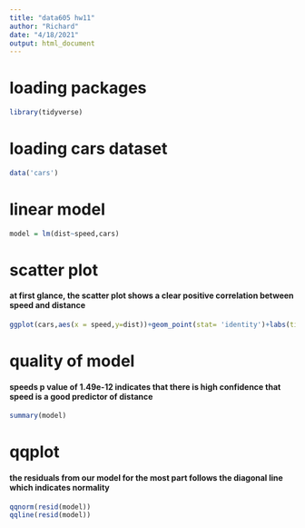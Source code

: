 ---
title: "data605 hw11"
author: "Richard"
date: "4/18/2021"
output: html_document
---

# loading packages

```{r}
library(tidyverse)
```


# loading cars dataset

```{r}
data('cars')
```

# linear model

```{r}
model = lm(dist~speed,cars)
```

# scatter plot

#### at first glance, the scatter plot shows a clear positive correlation between speed and distance

```{r}
ggplot(cars,aes(x = speed,y=dist))+geom_point(stat= 'identity')+labs(title = 'Speed vs Distance') + geom_smooth(method='lm', formula= y~x)
```

# quality of model

#### speeds p value of 1.49e-12 indicates that there is high confidence that speed is a good predictor of distance 

```{r}
summary(model)

```

# qqplot

#### the residuals from our model for the most part follows the diagonal line which indicates normality 

```{r}
qqnorm(resid(model))
qqline(resid(model))
```

